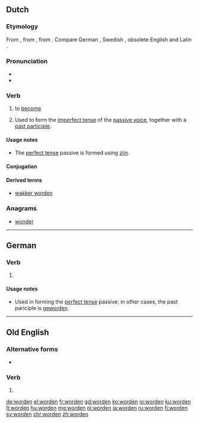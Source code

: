 ==Dutch==
===Etymology===
{{PIE root|nl|wert}}
From {{inh|nl|dum|werden}}, from {{etyl|odt|nl}} {{term|werthan|lang=odt}}, from {{etyl|gem-pro|nl}} {{m|gem-pro|*werþaną}}. Compare German {{term|werden|lang=de}}, Swedish {{term|varda|lang=sv}}, obsolete English {{term|worth||to become|lang=en}} and Latin {{term|vertere||turn|lang=la}}.

===Pronunciation===
* {{audio|Nl-worden.ogg|audio|lang=nl}}
* {{IPA|/ˈʋɔr.də(n)/|/ˈwɔr.də(n)/|lang=nl}}

===Verb===
{{nl-verb|werd|geworden}}

# {{context|copulative|lang=nl}} to [[become]]
#: {{ux|nl|Zij wilde altijd al lerares '''worden'''.|She always wanted to become a teacher.|inline=1}}
# {{context|lang=nl|transitive|auxiliary}} Used to form the [[imperfect tense]] of the [[passive voice]], together with a [[past participle]].
#: {{ux|nl|Ze '''worden''' gered.|They are being saved.|inline=1}}
#: {{ux|nl|De muur '''werd''' geschilderd.|The wall was being painted.|inline=1}}
#: {{ux|nl|De muur zal '''worden''' geschilderd.|The wall will be painted. / The wall is going to be painted.|inline=1}}

====Usage notes====
* The [[perfect tense]] passive is formed using [[zijn]].

====Conjugation====
{{nl-conj-st|word|werd|worden|aux=zijn}}

====Derived terms====
* [[wakker worden]]

===Anagrams===
* [[wonder#Dutch|wonder]]

----

==German==

===Verb===
{{head|de|past participle}}

# {{past participle of|werden|lang=de|nocat=1}}

====Usage notes====
* Used in forming the [[perfect tense]] passive; in other cases, the past pariciple is [[geworden]].

----

==Old English==

===Alternative forms===
* {{l|ang|sc=Latinx|ġeworden}}

===Verb===
{{head|ang|past participle}}

# {{past participle of|weorþan|lang=ang|sc=Latinx|nocat=1}}

[[de:worden]]
[[el:worden]]
[[fr:worden]]
[[gd:worden]]
[[ko:worden]]
[[io:worden]]
[[ku:worden]]
[[lt:worden]]
[[hu:worden]]
[[mg:worden]]
[[nl:worden]]
[[ja:worden]]
[[ru:worden]]
[[fi:worden]]
[[sv:worden]]
[[chr:worden]]
[[zh:worden]]